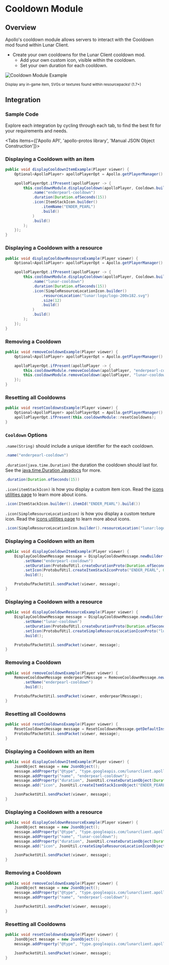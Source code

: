 
# Cooldown Module

## Overview

Apollo's cooldown module allows servers to interact with the Cooldown mod found within Lunar Client.

- Create your own cooldowns for the Lunar Client cooldown mod.
  - Add your own custom icon, visible within the cooldown.
  - Set your own duration for each cooldown.

![Cooldown Module Example](https://i.imgur.com/EPPNIQw.png#center)

<div style={{ textAlign: "center" }}>
    <small>Display any in-game item, SVGs or textures found within resourcepacks! (1.7+)</small>
</div>

## Integration

### Sample Code
Explore each integration by cycling through each tab, to find the best fit for your requirements and needs.

<Tabs items={['Apollo API', 'apollo-protos library', 'Manual JSON Object Construction']}>

<Tab>

### Displaying a Cooldown with an item

```java
public void displayCooldownItemExample(Player viewer) {
    Optional<ApolloPlayer> apolloPlayerOpt = Apollo.getPlayerManager().getPlayer(viewer.getUniqueId());

    apolloPlayerOpt.ifPresent(apolloPlayer -> {
        this.cooldownModule.displayCooldown(apolloPlayer, Cooldown.builder()
            .name("enderpearl-cooldown")
            .duration(Duration.ofSeconds(15))
            .icon(ItemStackIcon.builder()
                .itemName("ENDER_PEARL")
                .build()
            )
            .build()
        );
    });
}
```

### Displaying a Cooldown with a resource

```java
public void displayCooldownResourceExample(Player viewer) {
    Optional<ApolloPlayer> apolloPlayerOpt = Apollo.getPlayerManager().getPlayer(viewer.getUniqueId());

    apolloPlayerOpt.ifPresent(apolloPlayer -> {
        this.cooldownModule.displayCooldown(apolloPlayer, Cooldown.builder()
            .name("lunar-cooldown")
            .duration(Duration.ofSeconds(15))
            .icon(SimpleResourceLocationIcon.builder()
                .resourceLocation("lunar:logo/logo-200x182.svg")
                .size(12)
                .build()
            )
            .build()
        );
    });
}
```

### Removing a Cooldown

```java
public void removeCooldownExample(Player viewer) {
    Optional<ApolloPlayer> apolloPlayerOpt = Apollo.getPlayerManager().getPlayer(viewer.getUniqueId());

    apolloPlayerOpt.ifPresent(apolloPlayer -> {
        this.cooldownModule.removeCooldown(apolloPlayer, "enderpearl-cooldown");
        this.cooldownModule.removeCooldown(apolloPlayer, "lunar-cooldown");
    });
}
```

### Resetting all Cooldowns

```java
public void resetCooldownsExample(Player viewer) {
    Optional<ApolloPlayer> apolloPlayerOpt = Apollo.getPlayerManager().getPlayer(viewer.getUniqueId());
    apolloPlayerOpt.ifPresent(this.cooldownModule::resetCooldowns);
}
```

### `Cooldown` Options

`.name(String)` should include a unique identifier for the each cooldown.
```java
.name("enderpearl-cooldown")
```

`.duration(java.time.Duration)` the duration the cooldown should last for. See the [java.time.Duration Javadocs](https://docs.oracle.com/javase/8/docs/api/java/time/Duration.html) for more.
```java
.duration(Duration.ofSeconds(15))
```

`.icon(itemStackIcon)` is how you display a custom item icon. Read the [icons utilities page](/apollo/developers/utilities/icons) to learn more about icons.
```java
.icon(ItemStackIcon.builder().itemId("ENDER_PEARL").build())
```

`.icon(SimpleResourceLocationIcon)` is how you display a custom texture icon. Read the [icons utilities page](/apollo/developers/utilities/icons) to learn more about icons.
```java
.icon(SimpleResourceLocationIcon.builder().resourceLocation("lunar:logo/logo-200x182.svg").size(12).build())
```

</Tab>

<Tab>

### Displaying a Cooldown with an item

```java
public void displayCooldownItemExample(Player viewer) {
    DisplayCooldownMessage message = DisplayCooldownMessage.newBuilder()
        .setName("enderpearl-cooldown")
        .setDuration(ProtobufUtil.createDurationProto(Duration.ofSeconds(15)))
        .setIcon(ProtobufUtil.createItemStackIconProto("ENDER_PEARL", 0, 0))
        .build();

    ProtobufPacketUtil.sendPacket(viewer, message);
}
```

### Displaying a Cooldown with a resource

```java
public void displayCooldownResourceExample(Player viewer) {
    DisplayCooldownMessage message = DisplayCooldownMessage.newBuilder()
        .setName("lunar-cooldown")
        .setDuration(ProtobufUtil.createDurationProto(Duration.ofSeconds(15)))
        .setIcon(ProtobufUtil.createSimpleResourceLocationIconProto("lunar:logo/logo-200x182.svg", 12))
        .build();

    ProtobufPacketUtil.sendPacket(viewer, message);
}
```

### Removing a Cooldown

```java
public void removeCooldownExample(Player viewer) {
    RemoveCooldownMessage enderpearlMessage = RemoveCooldownMessage.newBuilder()
        .setName("enderpearl-cooldown")
        .build();

    ProtobufPacketUtil.sendPacket(viewer, enderpearlMessage);
}
```

### Resetting all Cooldowns

```java
public void resetCooldownsExample(Player viewer) {
    ResetCooldownsMessage message = ResetCooldownsMessage.getDefaultInstance();
    ProtobufPacketUtil.sendPacket(viewer, message);
}
```

</Tab>

<Tab>

### Displaying a Cooldown with an item

```java
public void displayCooldownItemExample(Player viewer) {
    JsonObject message = new JsonObject();
    message.addProperty("@type", "type.googleapis.com/lunarclient.apollo.cooldown.v1.DisplayCooldownMessage");
    message.addProperty("name", "enderpearl-cooldown");
    message.addProperty("duration", JsonUtil.createDurationObject(Duration.ofSeconds(15)));
    message.add("icon", JsonUtil.createItemStackIconObject("ENDER_PEARL", 0, 0));

    JsonPacketUtil.sendPacket(viewer, message);
}
```

### Displaying a Cooldown with a resource

```java
public void displayCooldownResourceExample(Player viewer) {
    JsonObject message = new JsonObject();
    message.addProperty("@type", "type.googleapis.com/lunarclient.apollo.cooldown.v1.DisplayCooldownMessage");
    message.addProperty("name", "lunar-cooldown");
    message.addProperty("duration", JsonUtil.createDurationObject(Duration.ofSeconds(15)));
    message.add("icon", JsonUtil.createSimpleResourceLocationIconObject("lunar:logo/logo-200x182.svg", 12));

    JsonPacketUtil.sendPacket(viewer, message);
}
```

### Removing a Cooldown

```java
public void removeCooldownExample(Player viewer) {
    JsonObject message = new JsonObject();
    message.addProperty("@type", "type.googleapis.com/lunarclient.apollo.cooldown.v1.RemoveCooldownMessage");
    message.addProperty("name", "enderpearl-cooldown");

    JsonPacketUtil.sendPacket(viewer, message);
}
```

### Resetting all Cooldowns

```java
public void resetCooldownsExample(Player viewer) {
    JsonObject message = new JsonObject();
    message.addProperty("@type", "type.googleapis.com/lunarclient.apollo.cooldown.v1.ResetCooldownsMessage");

    JsonPacketUtil.sendPacket(viewer, message);
}
```

</Tab>

</Tabs>
